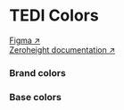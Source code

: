 
<Meta name="Color tokens" title="Tedi-Components/Base/Colors/TEDI Colors" />

# TEDI Colors

[Figma ↗](<https://www.figma.com/file/jWiRIXhHRxwVdMSimKX2FF/TEDI-Design-System-(draft)?type=design&node-id=47-32908&mode=dev>)<br/>
[Zeroheight documentation ↗](https://zeroheight.com/1ee8444b7/v/latest/p/231068-color-variables/b/30bd91)

<h3>Brand colors</h3>
<div className="example-list padding-14-16">
  <ColorStory data={semanticColorData} />
</div>
<h3>Base colors</h3>
<div className="example-list padding-14-16">
  <ColorStory data={baseColorData} />
</div>

